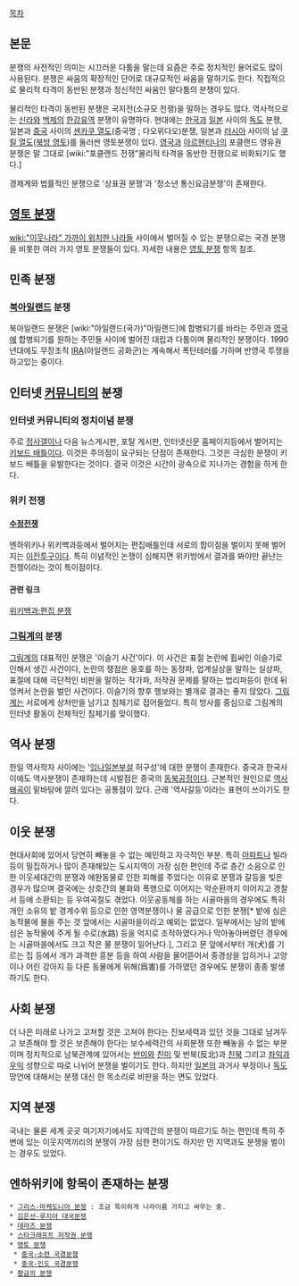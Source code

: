 [[목차]]

== 본문 ==
분쟁의 사전적인 의미는 시끄러운 다툼을 말는데 요즘은 주로 정치적인 용어로도 많이 사용된다. 분쟁은 싸움의 확장적인 단어로 대규모적인 싸움을 말하기도 한다. 직접적으로 물리적 타격이 동반된 분쟁과 정신적인 싸움인 말다툼의 분쟁이 있다. 

물리적인 타격이 동반된 분쟁은 국지전(소규모 전쟁)을 말하는 경우도 많다. 역사적으로는 [[신라]]와 [[백제]]의 [[한강]]유역 분쟁이 유명하다. 현대에는 [[한국]]과 [[일본]] 사이의 [[독도]] 분쟁, 일본과 [[중국]] 사이의 [[센카쿠 열도]](중국명 ; 다오위다오)분쟁, 일본과 [[러시아]] 사이의 남 [[쿠릴 열도]]([[북방 영토]])를 둘러싼 영토분쟁이 있다. [[영국]]과 [[아르헨티나]]의 포클랜드 영유권 분쟁은 말 그대로 [wiki:"포클랜드 전쟁"물리적 타격을 동반한 전쟁으로 비화되기도 했다.]

경제계와 법률적인 분쟁으로 '상표권 분쟁'과 '청소년 통신요금분쟁'이 존재한다.

== [[영토 분쟁]] ==
[[wiki:"이웃나라" 가까이 위치한 나라들]] 사이에서 벌어질 수 있는 분쟁으로는 국경 분쟁을 비롯한 여러 가지 영토 분쟁들이 있다. 자세한 내용은 [[영토 분쟁]] 항목 참조.

== 민족 분쟁 ==
=== [[북아일랜드]] 분쟁 ===
북아일랜드 분쟁은 [wiki:"아일랜드(국가)"아일랜드]에 합병되기를 바라는 주민과 [[영국]]에 합병되기를 원하는 주민들 사이에 벌어진 대립과 다툼이며 물리적인 분쟁이다. 1990년대에도 무장조직 [[IRA]](아일랜드 공화군)는 계속해서 폭탄테러를 가하며 반영국 투쟁을 하고있는 중이다.

== 인터넷 [[커뮤니티]]의 분쟁 ==
=== 인터넷 커뮤니티의 정치이념 분쟁 ===
주로 [[정사갤]]이나 다음 뉴스게시판, 포탈 게시판, 인터넷신문 홈페이지등에서 벌어지는 [[키보드 배틀]]이다. 이것은 주의점이 요구되는 단점이 존재한다. 그것은 극심한 분쟁이 키보드 배틀을 유발한다는 것이다. 결국 이것은 시간이 광속으로 지나가는 경험을 하게 한다.

=== 위키 전쟁 ===
==== [[수정전쟁]] ====
엔하위키나 위키백과등에서 벌어지는 편집배틀인데 서로의 합이점을 벌이지 못해 벌어지는 [[이전투구]]이다. 특히 이념적인 논쟁이 심해지면 위키방에서 결과를 봐야만 끝난는 전쟁이라는 것이 특이점이다.

==== 관련 링크 ====
[http://ko.wikipedia.org/wiki/%EC%9C%84%ED%82%A4%EB%B0%B1%EA%B3%BC:%ED%8E%B8%EC%A7%91_%EB%B6%84%EC%9F%81 위키백과:편집 분쟁]

=== [[그림계]]의 분쟁 ===
[[그림계]]의 대표적인 분쟁은 '이슬기 사건'이다. 이 사건은 표절 논란에 휩싸인 이슬기로 인해서 생긴 사건이다, 논란의 쟁점은 옹호를 하는 동정파, 업계실상을 말하는 실상파, 표절에 대해 극단적인 비판을 말하는 작가파, 저작권 문제를 말하는 법리파등이 한데 뒤엉켜서 논란을 벌인 사건이다. 이슬기의 향후 행보와는 별개로 결과는 좋지 않았다. [[그림계]]는 서로에게 상처만을 남기고 침체기로 접어들었다. 특히 방사를 중심으로 그림계의 인터넷 활동이 전체적인 침체기를 맞이했다.

== 역사 분쟁 ==
한일 역사학자 사이에는 '[[임나일본부설]] 허구성'에 대한 분쟁이 존재한다. 중국과 한국사이에도 역사분쟁이 존재하는데 시발점은 중국의 [[동북공정]]이다. 근본적인 원인으로 [[역사 왜곡]]이 밑바탕에 깔려 있다는 공통점이 있다. 근래 '역사갈등'이라는 표현이 쓰이기도 한다. 

== 이웃 분쟁 == 
현대사회에 있어서 당연히 빼놓을 수 없는 예민하고 자극적인 부분. 특히 [[아파트]]나 빌라 등이 밀집하거나 많이 존재해있는 도시지역이 가장 심한 편인데 주로 층간 소음으로 인한 이웃세대간의 분쟁과 애완동물로 인한 피해를 주었다는 이유로 분쟁과 갈등을 빚은 경우가 많으며 결국에는 상호간의 불화와 폭행으로 이어지는 악순환까지 이어지고 경찰서 등에 소환되는 등 우여곡절도 겪었다.
이웃공동체를 하는 시골마을의 경우에도 특히 개인 소유의 밭 경계수위 등으로 인한 영역분쟁이나 물 공급으로 인한 분쟁[* 밭에 심은 농작물에 물을 주는 것 앞에서는 시골마을이라고 예외는 없었다. 일부에서는 남의 밭에 심은 농작물에 주게 될 수로(水路) 등을 억지로 조작하였다거나 막아놓아버렸던 경우에는 시골마을에서도 크고 작은 물 분쟁이 일어난다.], 그리고 문 앞에서부터 개(犬)를 기르는 집 등에서 개가 과격한 흥분 등을 하여 사람을 물어뜯어서 중경상을 입히거나 고양이나 어린 강아지 등 다른 동물에게 위해(爲害)를 가하였던 경우에도 분쟁이 종종 발생하기도 한다. 

== 사회 분쟁 == 
더 나은 미래로 나가고 고쳐할 것은 고쳐야 한다는 진보세력과 있던 것을 그대로 남겨두고 보존해야 할 것은 보존해야 한다는 보수세력간의 사회분쟁 또한 빼놓을 수 없는 부분이며 정치적으로 남북관계에 있어서는 [[반미]]와 [[친미]] 및 반북(反北)과 [[친북]] 그리고 [[좌익]]과 [[우익]] 성향으로 따로 나뉘어 분쟁을 벌이기도 한다. 하지만 [[일본]]의 과거사 부정이나 [[독도]] 망언에 대해서는 분쟁 대신 한 목소리로 비판을 하는 면도 있었다. 

== 지역 분쟁 == 
국내는 물론 세계 곳곳 여기저기에서도 지역간의 분쟁이 따르기도 하는 편인데 특히 주변에 있는 이웃지역끼리의 분쟁이 가장 심한 편이기도 하지만 먼 지역과도 분쟁을 벌이는 경우도 있었다.

== 엔하위키에 항목이 존재하는 분쟁 ==
 * [[그리스-마케도니아 분쟁]] : 조금 특이하게 나라이름 가지고 싸우는 중.
 * [[김은선-루지아 대국분쟁]]
 * [[데라즈 분쟁]]
 * [[스타크래프트 저작권 분쟁]]
 * [[영토 분쟁]]
  * [[중국-소련 국경분쟁]]
  * [[중국-인도 국경분쟁]]
 * [[황금의 분쟁]]
